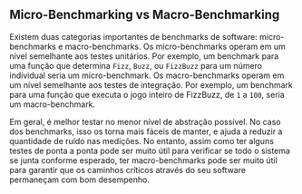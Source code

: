 ## Micro-Benchmarking vs Macro-Benchmarking

Existem duas categorias importantes de benchmarks de software: micro-benchmarks e macro-benchmarks.
Os micro-benchmarks operam em um nível semelhante aos testes unitários.
Por exemplo, um benchmark para uma função que determina `Fizz`, `Buzz`, ou `FizzBuzz` para um número individual seria um micro-benchmark.
Os macro-benchmarks operam em um nível semelhante aos testes de integração.
Por exemplo, um benchmark para uma função que executa o jogo inteiro de FizzBuzz, de `1` a `100`, seria um macro-benchmark.

Em geral, é melhor testar no menor nível de abstração possível.
No caso dos benchmarks, isso os torna mais fáceis de manter,
e ajuda a reduzir a quantidade de ruído nas medições.
No entanto, assim como ter alguns testes de ponta a ponta pode ser muito útil para verificar se
todo o sistema se junta conforme esperado,
ter macro-benchmarks pode ser muito útil para garantir que
os caminhos críticos através do seu software permaneçam com bom desempenho.